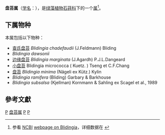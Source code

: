 {{Automatic taxobox
| taxon = Blidingia
| image = Blidingia minima.jpg
| image_caption = ''Blidingia minima''
| authority = Kylin, 1947
| subdivision_ranks = [[种|种]]
| subdivision = 见正文
| synonyms =
* ''Blidingia'' <small>Kylin, 1947</small>
* ''Rhizenteron'' 
}}

'''盘苔属'''（[[学名|学名]]：'''''{{lang|la|Blidingia}}'''''），是[[绿藻植物|绿藻植物]][[石莼科|石莼科]]下的一个[[属|属]]<ref>参看 [[National_Center_for_Biotechnology_Information|NCBI]] [http://www.ncbi.nlm.nih.gov/Taxonomy/Browser/wwwtax.cgi?mode=Info&id=63413 webpage on Blidingia]，详细数据在 {{cite web | url=ftp://ftp.ncbi.nih.gov/pub/taxonomy/ | title=NCBI taxonomy resources | publisher=[[National_Center_for_Biotechnology_Information|National Center for Biotechnology Information]] | accessdate=2007-03-19 | archive-date=2019-01-24 | archive-url=https://web.archive.org/web/20190124102306/https://www.ncbi.nlm.nih.gov/Taxonomy/Browser/wwwtax.cgi?mode=Info&id=458032&lvl=4&p=mapview&p=has_linkout&p=blast_url&p=genome_blast&lin=f&keep=1&srchmode=1&unlock | dead-url=no }}</ref>。

==下属物种==
本属包括以下物种：
* [[查氏盘苔|查氏盘苔]] ''Blidingia chadefaudii'' (J.Feldmann) Bliding
* ''Blidingia dawsonii''
* [[边缘盘苔|边缘盘苔]] ''Blidingia marginata'' (J.Agardh) P.J.L.Dangeard
* [[小盘苔|小盘苔]] Blidingia micrococca ( Kuetz. ) Tseng et C.F.Chang 
* [[盘苔|盘苔]] ''Blidingia minima'' (Nägeli ex Kütz.) Kylin
* ''Blidingia ramifera'' (Bliding) Garbary & Barkhouse
* ''Blidingia subsalsa'' (Kjellman) Kornmann & Sahling ex Scagel et al., 1989

==參考文獻==
<div class="references-small">
<references></references>
</div>
{{Taxonbar|from=Q2906576}}

[[Category:藻類|P]]
[[Category:盘苔属|]]
[[Category:石莼科|P]]
[[Category:1947年描述的分类群|P]]